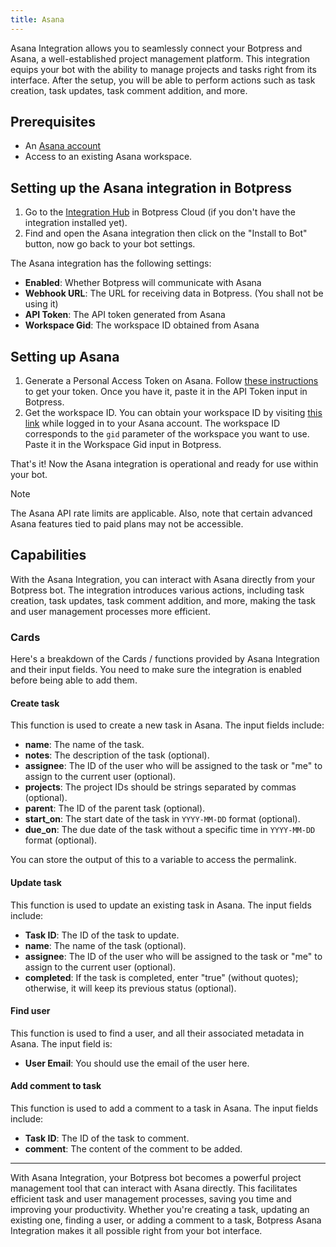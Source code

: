 ```yaml
---
title: Asana
---
```


Asana Integration allows you to seamlessly connect your Botpress and Asana, a well-established project management platform. This integration equips your bot with the ability to manage projects and tasks right from its interface. After the setup, you will be able to perform actions such as task creation, task updates, task comment addition, and more.

## Prerequisites

* An [Asana account](https://asana.com/)
* Access to an existing Asana workspace.

## Setting up the Asana integration in Botpress

1. Go to the [Integration Hub](https://app.botpress.cloud/hub) in Botpress Cloud (if you don't have the integration installed yet).
2. Find and open the Asana integration then click on the "Install to Bot" button, now go back to your bot settings.

The Asana integration has the following settings:

* **Enabled**: Whether Botpress will communicate with Asana
* **Webhook URL**: The URL for receiving data in Botpress. (You shall not be using it)
* **API Token**: The API token generated from Asana
* **Workspace Gid**: The workspace ID obtained from Asana

## Setting up Asana

1. Generate a Personal Access Token on Asana. Follow [these instructions](https://developers.asana.com/docs/personal-access-token) to get your token. Once you have it, paste it in the API Token input in Botpress.
2. Get the workspace ID. You can obtain your workspace ID by visiting [this link](https://app.asana.com/api/1.0/workspaces) while logged in to your Asana account. The workspace ID corresponds to the `gid` parameter of the workspace you want to use. Paste it in the Workspace Gid input in Botpress.

That's it! Now the Asana integration is operational and ready for use within your bot.

<Note>
Note

The Asana API rate limits are applicable. Also, note that certain advanced Asana features tied to paid plans may not be accessible.
</Note>

## Capabilities

With the Asana Integration, you can interact with Asana directly from your Botpress bot. The integration introduces various actions, including task creation, task updates, task comment addition, and more, making the task and user management processes more efficient.

### Cards

Here's a breakdown of the Cards / functions provided by Asana Integration and their input fields. You need to make sure the integration is enabled before being able to add them.

#### Create task

This function is used to create a new task in Asana. The input fields include:

* **name**: The name of the task.
* **notes**: The description of the task (optional).
* **assignee**: The ID of the user who will be assigned to the task or "me" to assign to the current user (optional).
* **projects**: The project IDs should be strings separated by commas (optional).
* **parent**: The ID of the parent task (optional).
* **start\_on**: The start date of the task in `YYYY-MM-DD` format (optional).
* **due\_on**: The due date of the task without a specific time in `YYYY-MM-DD` format (optional).

You can store the output of this to a variable to access the permalink.

#### Update task

This function is used to update an existing task in Asana. The input fields include:

* **Task ID**: The ID of the task to update.
* **name**: The name of the task (optional).
* **assignee**: The ID of the user who will be assigned to the task or "me" to assign to the current user (optional).
* **completed**: If the task is completed, enter "true" (without quotes); otherwise, it will keep its previous status (optional).

#### Find user

This function is used to find a user, and all their associated metadata in Asana. The input field is:

* **User Email**: You should use the email of the user here.

#### Add comment to task

This function is used to add a comment to a task in Asana. The input fields include:

* **Task ID**: The ID of the task to comment.
* **comment**: The content of the comment to be added.

***

With Asana Integration, your Botpress bot becomes a powerful project management tool that can interact with Asana directly. This facilitates efficient task and user management processes, saving you time and improving your productivity. Whether you're creating a task, updating an existing one, finding a user, or adding a comment to a task, Botpress Asana Integration makes it all possible right from your bot interface.
